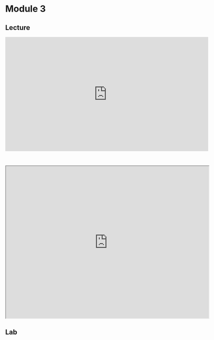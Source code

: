 # Module 3

## Lecture

<iframe width="640" height="360" src="https://www.youtube.com/embed/TvxNtyzmp2Q?si=s2y_D_np2o2WpYhn" title="YouTube video player" frameborder="0" allow="accelerometer; autoplay; clipboard-write; encrypted-media; gyroscope; picture-in-picture; web-share" referrerpolicy="strict-origin-when-cross-origin" allowfullscreen></iframe>

<br>

<iframe src="https://drive.google.com/file/d/17q120xS7wV1T19dF4r-2enlxQYukRAkT/preview" width="640" height="480" allow="autoplay"></iframe>

## Lab
